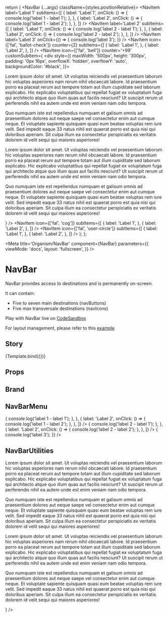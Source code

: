 


  return (
    <NavBar {...args} className={styles.positionRelative}>
      <NavBarMenu>
        <NavItem
          label='Label 1'
          subItems={[
            {
              label: 'Label 1',
              onClick: () => {
                console.log('label 1 - label 1');
              },
            },
            {
              label: 'Label 2',
              onClick: () => {
                console.log('label 1 - label 2');
              },
            },
          ]}
        />
        <NavItem
          label='Label 2'
          subItems={[
            {
              label: 'Label 1',
              onClick: () => {
                console.log('label 2 - label 1');
              },
            },
            {
              label: 'Label 2',
              onClick: () => {
                console.log('label 2 - label 2');
              },
            },
          ]}
        />
        <NavItem
          label='Label 3'
          onClick={() => {
            console.log('label 3');
          }}
        />
      </NavBarMenu>
      <NavBarUtilities>
        <NavItem
          icon={['fal', 'ballot-check']}
          counter={2}
          subItems={[
            {
              label: 'Label 1',
            },
            {
              label: 'Label 2',
            },
          ]}
        />
        <NavItem
          icon={['fal', 'bell']}
          counter='+99'
          customSubItem={
            <div
              style={{
                maxWidth: '500px',
                height: '300px',
                padding: '0px 16px',
                overflowX: 'hidden',
                overflowY: 'auto',
                backgroundColor: '#black',
              }}>
              <p>
                Lorem ipsum dolor sit amet. Ut voluptas reiciendis vel praesentium laborum hic voluptas asperiores nam
                rerum nihil obcaecati labore. Id praesentium porro ea placeat rerum aut tempore totam aut illum
                cupiditate sed laborum explicabo. Hic explicabo voluptatibus qui repellat fugiat ex voluptatum fuga qui
                architecto atque quo illum quas aut facilis nesciunt? Ut suscipit rerum ut perferendis nihil ea autem
                unde est enim veniam nam odio tempora.
              </p>
              <p>
                Quo numquam iste est repellendus numquam et galisum omnis ad praesentium dolores aut neque saepe vel
                consectetur enim aut cumque neque. Et voluptate sapiente quisquam quasi eum beatae voluptas rem iure
                velit. Sed impedit eaque 33 natus nihil est quaerat porro est quia nisi qui doloribus aperiam. Sit culpa
                illum ea consectetur perspiciatis ex veritatis dolorem id velit sequi qui maiores asperiores!
              </p>
              <p>
                Lorem ipsum dolor sit amet. Ut voluptas reiciendis vel praesentium laborum hic voluptas asperiores nam
                rerum nihil obcaecati labore. Id praesentium porro ea placeat rerum aut tempore totam aut illum
                cupiditate sed laborum explicabo. Hic explicabo voluptatibus qui repellat fugiat ex voluptatum fuga qui
                architecto atque quo illum quas aut facilis nesciunt? Ut suscipit rerum ut perferendis nihil ea autem
                unde est enim veniam nam odio tempora.
              </p>
              <p>
                Quo numquam iste est repellendus numquam et galisum omnis ad praesentium dolores aut neque saepe vel
                consectetur enim aut cumque neque. Et voluptate sapiente quisquam quasi eum beatae voluptas rem iure
                velit. Sed impedit eaque 33 natus nihil est quaerat porro est quia nisi qui doloribus aperiam. Sit culpa
                illum ea consectetur perspiciatis ex veritatis dolorem id velit sequi qui maiores asperiores!
              </p>
            </div>
          }
        />
        <NavItem
          icon={['fal', 'cog']}
          subItems={[
            {
              label: 'Label 1',
            },
            {
              label: 'Label 2',
            },
          ]}
        />
        <NavItem
          icon={['fal', 'user-circle']}
          subItems={[
            {
              label: 'Label 1',
            },
            {
              label: 'Label 2',
            },
          ]}
        />
      </NavBarUtilities>
    </NavBar>
  );
};

<Meta
  title='Organism/NavBar'
  component={NavBar}
  parameters={{
    viewMode: 'docs',
    layout: 'fullscreen',
  }}
/>

# NavBar

NavBar provides access to destinations and is permanently on-screen.

It can contain:

- Five to seven main destinations (navButtons)
- Five max transversale destinations (navIcons)

Play with NavBar live on [CodeSandbox](https://codesandbox.io/s/sidebar-demo-t4s312)

For layout management, please refer to this [example](https://codesandbox.io/s/size-management-sidebar-xtpkk0)

## Story

<Canvas>
  <Story
    name='NavBar'
    args={{
      logoSource: './images/logo.svg',
      redirection: '/',
    }}>
    {Template.bind({})}
  </Story>
</Canvas>

## Props

<ArgsTable of={NavBar} sort='requiredFirst' />

## Brand

<Canvas withSource={true}>
  <Story name='Brand'>
    <NavBar logoSource='./images/logo.svg' redirection='/' className={styles.positionRelative} />
  </Story>
</Canvas>

## NavBarMenu

<Canvas isExpanded={false}>
  <Story name='NavBarMenu'>
    <NavBar logoSource='./images/logo.svg' redirection='/' className={styles.positionRelative}>
      <NavBarMenu>
        <NavItem
          label='Label 1'
          subItems={[
            {
              label: 'Label 1',
              onClick: () => {
                console.log('label 1 - label 1');
              },
            },
            {
              label: 'Label 2',
              onClick: () => {
                console.log('label 1 - label 2');
              },
            },
          ]}
        />
        <NavItem
          label='Label 2'
          subItems={[
            {
              label: 'Label 1',
              onClick: () => {
                console.log('label 2 - label 1');
              },
            },
            {
              label: 'Label 2',
              onClick: () => {
                console.log('label 2 - label 2');
              },
            },
          ]}
        />
        <NavItem
          label='Label 3'
          onClick={() => {
            console.log('label 3');
          }}
        />
      </NavBarMenu>
    </NavBar>
  </Story>
</Canvas>

## NavBarUtilities

<Canvas isExpanded={false}>
  <Story name='NavBarUtilities'>
    <NavBar logoSource='./images/logo.svg' className={styles.positionRelative}>
      <NavBarUtilities>
        <NavItem
          icon={['fal', 'ballot-check']}
          counter={2}
          subItems={[
            {
              label: 'Label 1',
            },
            {
              label: 'Label 2',
            },
          ]}
        />
        <NavItem
          icon={['fal', 'bell']}
          counter='+99'
          customSubItem={
            <div
              style={{
                maxWidth: '500px',
                height: '300px',
                padding: '0px 16px',
                overflowX: 'hidden',
                overflowY: 'auto',
                backgroundColor: 'black',
              }}>
              <p>
                Lorem ipsum dolor sit amet. Ut voluptas reiciendis vel praesentium laborum hic voluptas asperiores nam
                rerum nihil obcaecati labore. Id praesentium porro ea placeat rerum aut tempore totam aut illum
                cupiditate sed laborum explicabo. Hic explicabo voluptatibus qui repellat fugiat ex voluptatum fuga qui
                architecto atque quo illum quas aut facilis nesciunt? Ut suscipit rerum ut perferendis nihil ea autem
                unde est enim veniam nam odio tempora.
              </p>
              <p>
                Quo numquam iste est repellendus numquam et galisum omnis ad praesentium dolores aut neque saepe vel
                consectetur enim aut cumque neque. Et voluptate sapiente quisquam quasi eum beatae voluptas rem iure
                velit. Sed impedit eaque 33 natus nihil est quaerat porro est quia nisi qui doloribus aperiam. Sit culpa
                illum ea consectetur perspiciatis ex veritatis dolorem id velit sequi qui maiores asperiores!
              </p>
              <p>
                Lorem ipsum dolor sit amet. Ut voluptas reiciendis vel praesentium laborum hic voluptas asperiores nam
                rerum nihil obcaecati labore. Id praesentium porro ea placeat rerum aut tempore totam aut illum
                cupiditate sed laborum explicabo. Hic explicabo voluptatibus qui repellat fugiat ex voluptatum fuga qui
                architecto atque quo illum quas aut facilis nesciunt? Ut suscipit rerum ut perferendis nihil ea autem
                unde est enim veniam nam odio tempora.
              </p>
              <p>
                Quo numquam iste est repellendus numquam et galisum omnis ad praesentium dolores aut neque saepe vel
                consectetur enim aut cumque neque. Et voluptate sapiente quisquam quasi eum beatae voluptas rem iure
                velit. Sed impedit eaque 33 natus nihil est quaerat porro est quia nisi qui doloribus aperiam. Sit culpa
                illum ea consectetur perspiciatis ex veritatis dolorem id velit sequi qui maiores asperiores!
              </p>
            </div>
          }
        />
        <NavItem
          icon={['fal', 'cog']}
          subItems={[
            {
              label: 'Label 1',
            },
            {
              label: 'Label 2',
            },
          ]}
        />
        <NavItem
          icon={['fal', 'user-circle']}
          subItems={[
            {
              label: 'Label 1',
            },
            {
              label: 'Label 2',
            },
          ]}
        />
      </NavBarUtilities>
    </NavBar>
  </Story>
</Canvas>
